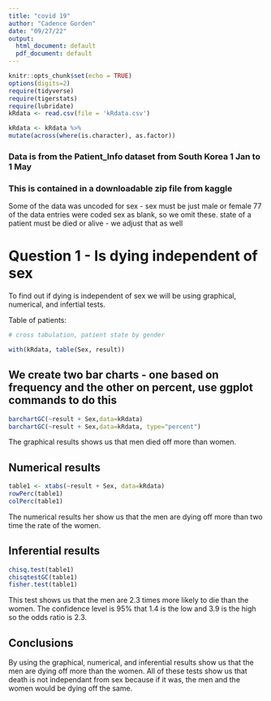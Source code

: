 ```yaml
---
title: "covid 19"
author: "Cadence Gorden"
date: "09/27/22"
output:
  html_document: default
  pdf_document: default
---
```


```r
knitr::opts_chunk$set(echo = TRUE)
options(digits=2)
require(tidyverse)
require(tigerstats)
require(lubridate)
kRdata <- read.csv(file = 'kRdata.csv')
```

```r
kRdata <- kRdata %>%
mutate(across(where(is.character), as.factor))
```

### Data is from the Patient_Info dataset from South Korea 1 Jan to 1 May 
### This is contained in a downloadable zip file from kaggle

Some of the data was uncoded for sex - sex must be just male or female
77 of the data entries were coded sex  as blank, so we omit these.
state of a patient must be died or alive - we adjust that as well   
  
# Question 1 - Is dying independent of sex


To find out if dying is independent of sex we will be using graphical, numerical, and infertial tests. 

Table of patients:
```r

# cross tabulation, patient state by gender

with(kRdata, table(Sex, result))

```

## We create two bar charts - one based on frequency and the other on percent, use ggplot commands to do this

```r
barchartGC(~result + Sex,data=kRdata)
barchartGC(~result + Sex,data=kRdata, type="percent")

```

  
The graphical results shows us that men died off more than women. 




  
## Numerical results
```r
table1 <- xtabs(~result + Sex, data=kRdata)
rowPerc(table1)
colPerc(table1)
```

The numerical results her show us that the men are dying off more than two time the rate of the women.

## Inferential results 
```r
chisq.test(table1)
chisqtestGC(table1)
fisher.test(table1)
```

This test shows us that the men are 2.3 times more likely to die than the women. The confidence level is 95% that 1.4 is the low and 3.9 is the high so the odds ratio is 2.3. 

## Conclusions

By using the graphical, numerical, and inferential results show us that the men are dying off more than the women. All of these tests show us that death is not independant from sex because if it was, the men and the women would be dying off the same.
